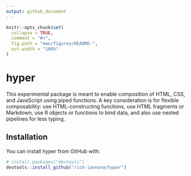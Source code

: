 ```yaml
---
output: github_document
---
```


<!-- README.md is generated from README.Rmd. Please edit that file -->

```r
knitr::opts_chunk$set(
  collapse = TRUE,
  comment = "#>",
  fig.path = "man/figures/README-",
  out.width = "100%"
)
```

# hyper

This experimental package is meant to enable composition of HTML, CSS, and JavaScript using piped functions. A key consideration is for flexible composability: use HTML-constructing functions, use HTML fragments or Markdown, use R objects or functions to bind data, and also use nested pipelines for less typing.

## Installation

You can install hyper from GitHub with:

```r
# install.packages("devtools")
devtools::install_github("rich-iannone/hyper")
```
